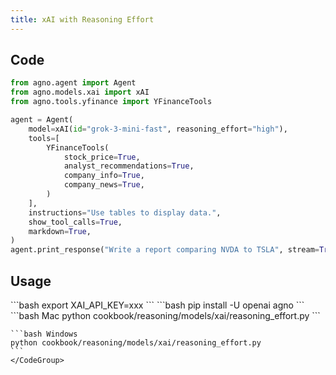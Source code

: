 ```yaml
---
title: xAI with Reasoning Effort
---
```


## Code

```python cookbook/reasoning/models/xai/reasoning_effort.py
from agno.agent import Agent
from agno.models.xai import xAI
from agno.tools.yfinance import YFinanceTools

agent = Agent(
    model=xAI(id="grok-3-mini-fast", reasoning_effort="high"),
    tools=[
        YFinanceTools(
            stock_price=True,
            analyst_recommendations=True,
            company_info=True,
            company_news=True,
        )
    ],
    instructions="Use tables to display data.",
    show_tool_calls=True,
    markdown=True,
)
agent.print_response("Write a report comparing NVDA to TSLA", stream=True)

```

## Usage

<Steps>
  <Snippet file="create-venv-step.mdx" />

  <Step title="Set your API key">
    ```bash
    export XAI_API_KEY=xxx
    ```
  </Step>

  <Step title="Install libraries">
    ```bash
    pip install -U openai agno
    ```
  </Step>

  <Step title="Run Agent">
    <CodeGroup>
    ```bash Mac
    python cookbook/reasoning/models/xai/reasoning_effort.py
    ```

    ```bash Windows
    python cookbook/reasoning/models/xai/reasoning_effort.py
    ```
    </CodeGroup>
  </Step>
</Steps>